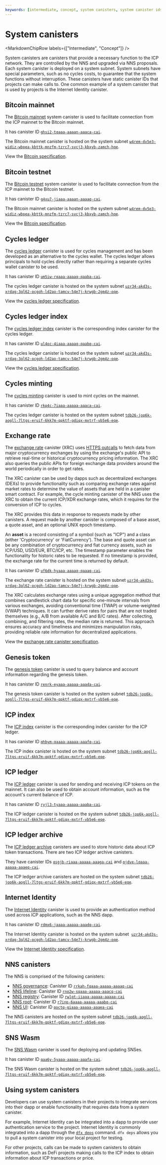 ```yaml
---
keywords: [intermediate, concept, system canisters, system canister ids, system subnet]
---
```



# System canisters

<MarkdownChipRow labels={["Intermediate", "Concept"]} />

System canisters are canisters that provide a necessary function to the ICP network. They are controlled by the NNS and upgraded via NNS proposals. Each system canister is deployed on a system subnet. System subnets have special parameters, such as no cycles costs, to guarantee that the system functions without interruption. These canisters have static canister IDs that projects can make calls to. One common example of a system canister that is used by projects is the Internet Identity canister.

## Bitcoin mainnet

The [Bitcoin mainnet](/docs/current/building-apps/chain-fusion/bitcoin/overview) system canister is used to facilitate connection from the ICP mainnet to the Bitcoin mainnet.

It has canister ID [`ghsi2-tqaaa-aaaan-aaaca-cai`](https://dashboard.internetcomputer.org/canister/ghsi2-tqaaa-aaaan-aaaca-cai).

The Bitcoin mainnet canister is hosted on the system subnet [`w4rem-dv5e3-widiz-wbpea-kbttk-mnzfm-tzrc7-svcj3-kbxyb-zamch-hqe`](https://dashboard.internetcomputer.org/subnet/w4rem-dv5e3-widiz-wbpea-kbttk-mnzfm-tzrc7-svcj3-kbxyb-zamch-hqe).

View the [Bitcoin specification](https://github.com/dfinity/bitcoin-canister/blob/master/INTERFACE_SPECIFICATION.md).

## Bitcoin testnet

The [Bitcoin testnet](/docs/current/building-apps/chain-fusion/bitcoin/overview) system canister is used to facilitate connection from the ICP mainnet to the Bitcoin testnet.

It has canister ID [`g4xu7-jiaaa-aaaan-aaaaq-cai`](https://dashboard.internetcomputer.org/canister/g4xu7-jiaaa-aaaan-aaaaq-cai).

The Bitcoin mainnet canister is hosted on the system subnet [`w4rem-dv5e3-widiz-wbpea-kbttk-mnzfm-tzrc7-svcj3-kbxyb-zamch-hqe`](https://dashboard.internetcomputer.org/subnet/w4rem-dv5e3-widiz-wbpea-kbttk-mnzfm-tzrc7-svcj3-kbxyb-zamch-hqe).

View the [Bitcoin specification](https://github.com/dfinity/bitcoin-canister/blob/master/INTERFACE_SPECIFICATION.md).

## Cycles ledger

The [cycles ledger](/docs/current/developer-docs/defi/cycles/cycles-ledger) canister is used for cycles management and has been developed as an alternative to the cycles wallet. The cycles ledger allows principals to hold cycles directly rather than requiring a separate cycles wallet canister to be used.

It has canister ID [`um5iw-rqaaa-aaaaq-qaaba-cai`](https://dashboard.internetcomputer.org/canister/um5iw-rqaaa-aaaaq-qaaba-cai).

The cycles ledger canister is hosted on the system subnet [`uzr34-akd3s-xrdag-3ql62-ocgoh-ld2ao-tamcv-54e7j-krwgb-2gm4z-oqe`](https://dashboard.internetcomputer.org/subnet/uzr34-akd3s-xrdag-3ql62-ocgoh-ld2ao-tamcv-54e7j-krwgb-2gm4z-oqe).

View the [cycles ledger specification](https://github.com/dfinity/cycles-ledger/blob/main/INTERFACE_SPECIFICATION.md).

## Cycles ledger index

The [cycles ledger index](/docs/current/developer-docs/defi/cycles/cycles-ledger) canister is the corresponding index canister for the cycles ledger.

It has canister ID [`ul4oc-4iaaa-aaaaq-qaabq-cai`](https://dashboard.internetcomputer.org/canister/ul4oc-4iaaa-aaaaq-qaabq-cai).

The cycles ledger canister is hosted on the system subnet [`uzr34-akd3s-xrdag-3ql62-ocgoh-ld2ao-tamcv-54e7j-krwgb-2gm4z-oqe`](https://dashboard.internetcomputer.org/subnet/uzr34-akd3s-xrdag-3ql62-ocgoh-ld2ao-tamcv-54e7j-krwgb-2gm4z-oqe).

View the [cycles ledger specification](https://github.com/dfinity/cycles-ledger/blob/main/INTERFACE_SPECIFICATION.md).

## Cycles minting

The [cycles minting](/docs/current/concepts/gas-cost) canister is used to mint cycles on the mainnet.

It has canister ID [`rkp4c-7iaaa-aaaaa-aaaca-cai`](https://dashboard.internetcomputer.org/canister/rkp4c-7iaaa-aaaaa-aaaca-cai).

The cycles ledger canister is hosted on the system subnet [`tdb26-jop6k-aogll-7ltgs-eruif-6kk7m-qpktf-gdiqx-mxtrf-vb5e6-eqe`](https://dashboard.internetcomputer.org/subnet/tdb26-jop6k-aogll-7ltgs-eruif-6kk7m-qpktf-gdiqx-mxtrf-vb5e6-eqe).

## Exchange rate

The [exchange rate](https://github.com/dfinity/exchange-rate-canister) canister (XRC) uses [HTTPS outcalls](https://internetcomputer.org/https-outcalls/) to fetch data from major cryptocurrency exchanges by using the exchange's public API to retrieve real-time or historical cryptocurrency pricing information. The XRC also queries the public APIs for foreign exchange data providers around the world periodically in order to get rates.

The XRC canister can be used by dapps such as decentralized exchanges (DEXs) to provide functionality such as comparing exchange rates against market rates to determine the value of assets that are held in a canister smart contract. For example, the cycle minting canister of the <GlossaryTooltip>NNS</GlossaryTooltip> uses the XRC to obtain the current ICP/XDR exchange rates, which it requires for the conversion of ICP to cycles.

The XRC provides this data in response to requests made by other canisters. A request made by another canister is composed of a base asset, a quote asset, and an optional UNIX epoch timestamp.

An **asset** is a record consisting of a symbol (such as "ICP") and a class (either 'Cryptocurrency' or 'FiatCurrency'). The base and quote asset can be any combination of cryptocurrency and fiat currency assets, such as ICP/USD, USD/EUR, BTC/ICP, etc. The timestamp parameter enables the functionality for historic rates to be requested. If no timestamp is provided, the exchange rate for the current time is returned by default.

It has canister ID [`uf6dk-hyaaa-aaaaq-qaaaq-cai`](https://dashboard.internetcomputer.org/canister/uf6dk-hyaaa-aaaaq-qaaaq-cai).

The exchange rate canister is hosted on the system subnet [`uzr34-akd3s-xrdag-3ql62-ocgoh-ld2ao-tamcv-54e7j-krwgb-2gm4z-oqe`](https://dashboard.internetcomputer.org/subnet/uzr34-akd3s-xrdag-3ql62-ocgoh-ld2ao-tamcv-54e7j-krwgb-2gm4z-oqe).

The XRC calculates exchange rates using a unique aggregation method that combines candlestick chart data for specific one-minute intervals from various exchanges, avoiding conventional time (TWAP) or volume-weighted (VWAP) techniques. It can further derive rates for pairs that are not traded themselves (e.g., A/B from available A/C and B/C rates). After collecting, combining, and filtering rates, the median rate is returned. This approach ensures accuracy and timeliness and minimizes manipulation risks, providing reliable rate information for decentralized applications.

View the [exchange rate canister specification](https://github.com/dfinity/exchange-rate-canister/blob/main/INTERFACE_SPECIFICATION.md).

## Genesis token

The [genesis token](/how-it-works/tokenomics/) canister is used to query balance and account information regarding the genesis token.

It has canister ID [`renrk-eyaaa-aaaaa-aaada-cai`](https://dashboard.internetcomputer.org/canister/renrk-eyaaa-aaaaa-aaada-cai).

The genesis token canister is hosted on the system subnet [`tdb26-jop6k-aogll-7ltgs-eruif-6kk7m-qpktf-gdiqx-mxtrf-vb5e6-eqe`](https://dashboard.internetcomputer.org/subnet/tdb26-jop6k-aogll-7ltgs-eruif-6kk7m-qpktf-gdiqx-mxtrf-vb5e6-eqe).

## ICP index

The [ICP index](/docs/current/defi/token-indexes/) canister is the corresponding index canister for the ICP ledger.

It has canister ID [`qhbym-qaaaa-aaaaa-aaafq-cai`](https://dashboard.internetcomputer.org/canister/qhbym-qaaaa-aaaaa-aaafq-cai).

The ICP index canister is hosted on the system subnet [`tdb26-jop6k-aogll-7ltgs-eruif-6kk7m-qpktf-gdiqx-mxtrf-vb5e6-eqe`](https://dashboard.internetcomputer.org/subnet/tdb26-jop6k-aogll-7ltgs-eruif-6kk7m-qpktf-gdiqx-mxtrf-vb5e6-eqe).

## ICP ledger

The [ICP ledger](/docs/current/defi/token-indexes/) canister is used for sending and receiving ICP tokens on the mainnet. It can also be used to obtain account information, such as the account's current balance of ICP.

It has canister ID [`ryjl3-tyaaa-aaaaa-aaaba-cai`](https://dashboard.internetcomputer.org/canister/ryjl3-tyaaa-aaaaa-aaaba-cai).

The ICP ledger canister is hosted on the system subnet [`tdb26-jop6k-aogll-7ltgs-eruif-6kk7m-qpktf-gdiqx-mxtrf-vb5e6-eqe`](https://dashboard.internetcomputer.org/subnet/tdb26-jop6k-aogll-7ltgs-eruif-6kk7m-qpktf-gdiqx-mxtrf-vb5e6-eqe).

## ICP ledger archive

The [ICP ledger archive](/docs/current/defi/token-indexes/) canisters are used to store historic data about ICP token transactions. There are two ICP ledger archive canisters.

They have canister IDs [`qsgjb-riaaa-aaaaa-aaaga-cai`](https://dashboard.internetcomputer.org/canister/qsgjb-riaaa-aaaaa-aaaga-cai) and [`qjdve-lqaaa-aaaaa-aaaeq-cai`](https://dashboard.internetcomputer.org/canister/qjdve-lqaaa-aaaaa-aaaeq-cai).

The ICP ledger archive canisters are hosted on the system subnet [`tdb26-jop6k-aogll-7ltgs-eruif-6kk7m-qpktf-gdiqx-mxtrf-vb5e6-eqe`](https://dashboard.internetcomputer.org/subnet/tdb26-jop6k-aogll-7ltgs-eruif-6kk7m-qpktf-gdiqx-mxtrf-vb5e6-eqe).

## Internet Identity

The [Internet Identity](/docs/current/building-apps/authentication/overview) canister is used to provide an authentication method used across ICP applications, such as the NNS dapp.

It has canister ID [`rdmx6-jaaaa-aaaaa-aaadq-cai`](https://dashboard.internetcomputer.org/canister/rdmx6-jaaaa-aaaaa-aaadq-cai).

The Internet Identity canister is hosted on the system subnet  [`uzr34-akd3s-xrdag-3ql62-ocgoh-ld2ao-tamcv-54e7j-krwgb-2gm4z-oqe`](https://dashboard.internetcomputer.org/subnet/uzr34-akd3s-xrdag-3ql62-ocgoh-ld2ao-tamcv-54e7j-krwgb-2gm4z-oqe).

View the [Internet Identity specification](/docs/current/specifications/ii-spec).

## NNS canisters

The NNS is comprised of the following canisters:

- [NNS governance](/docs/current/move-to-learnhub/nns/overview): Canister ID [`rrkah-fqaaa-aaaaa-aaaaq-cai`](https://dashboard.internetcomputer.org/canister/rrkah-fqaaa-aaaaa-aaaaq-cai)
- [NNS lifeline](/docs/current/move-to-learnhub/nns/overview): Canister ID [`rno2w-sqaaa-aaaaa-aaacq-cai`](https://dashboard.internetcomputer.org/canister/rno2w-sqaaa-aaaaa-aaacq-cai)
- [NNS registry](/docs/current/move-to-learnhub/nns/overview): Canister ID [`rwlgt-iiaaa-aaaaa-aaaaa-cai`](https://dashboard.internetcomputer.org/canister/rwlgt-iiaaa-aaaaa-aaaaa-cai)
- [NNS root](/docs/current/move-to-learnhub/nns/overview): Canister ID [`r7inp-6aaaa-aaaaa-aaabq-cai`](https://dashboard.internetcomputer.org/canister/r7inp-6aaaa-aaaaa-aaabq-cai)
- [NNS UI](/docs/current/move-to-learnhub/nns/overview): Canister ID [`qoctq-giaaa-aaaaa-aaaea-cai`](https://dashboard.internetcomputer.org/canister/qoctq-giaaa-aaaaa-aaaea-cai)

The NNS canisters are hosted on the system subnet [`tdb26-jop6k-aogll-7ltgs-eruif-6kk7m-qpktf-gdiqx-mxtrf-vb5e6-eqe`](https://dashboard.internetcomputer.org/subnet/tdb26-jop6k-aogll-7ltgs-eruif-6kk7m-qpktf-gdiqx-mxtrf-vb5e6-eqe).

## SNS Wasm

The [SNS Wasm](/docs/current/building-apps/governing-dapps/overview) canister is used for deploying and updating SNSes.

It has canister ID [`qaa6y-5yaaa-aaaaa-aaafa-cai`](https://dashboard.internetcomputer.org/canister/qaa6y-5yaaa-aaaaa-aaafa-cai).

The SNS Wasm canister is hosted on the system subnet [`tdb26-jop6k-aogll-7ltgs-eruif-6kk7m-qpktf-gdiqx-mxtrf-vb5e6-eqe`](https://dashboard.internetcomputer.org/subnet/tdb26-jop6k-aogll-7ltgs-eruif-6kk7m-qpktf-gdiqx-mxtrf-vb5e6-eqe).

## Using system canisters

Developers can use system canisters in their projects to integrate services into their dapp or enable functionality that requires data from a system canister.

For example, Internet Identity can be integrated into a dapp to provide user authentication service to the project. Internet Identity is commonly integrated into a dapp through the [`dfx deps`](/docs/current/building-apps/creating-dapps/using-third-party-canisters) command. `dfx deps` allows you to pull a system canister into your local project for testing.

For other projects, calls can be made to system canisters to obtain information, such as DeFi projects making calls to the ICP index to obtain information about ICP transactions or price.